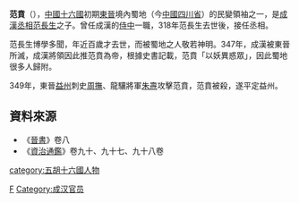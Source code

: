 '''范賁'''（{{bd|3世紀|？|349年|catIdx=F}}），[[中國|中國]][[十六國|十六國]]初期[[東晉|東晉]]境內蜀地（今[[中國|中國]][[四川省|四川省]]）的民變領袖之一，是[[成漢|成漢]][[丞相|丞相]][[范長生|范長生]]之子。曾任成漢的[[侍中|侍中]]一職，318年范長生去世後，接任丞相。

范長生博學多聞，年近百歲才去世，而被蜀地之人敬若神明。347年，成漢被東晉所滅，成漢將領因此推范賁為帝，根據史書記載，范賁「以妖異惑眾」，因此蜀地很多人歸附。

349年，東晉[[益州|益州]]刺史[[周撫|周撫]]、龍驤將軍[[朱燾|朱燾]]攻擊范賁，范賁被殺，遂平定益州。

==資料來源==
*《[[晉書|晉書]]》卷八
*《[[資治通鑑|資治通鑑]]》卷九十、九十七、九十八卷

{{中国皇帝|漢末主[[李勢|李勢]]|無（成漢覆亡）|[[东晋十六国君主列表#成汉|成汉君主]]（未獲普遍承認）|347年－349年}}
{{中国皇帝|漢末主[[李勢|李勢]]|晉穆帝[[司馬聃|司馬聃]]|[[东晋十六国君主列表|中國四川地區君主]]（未獲普遍承認）|347年－349年}}


{{五胡十六國}}
{{五胡十六国君主}}

{{DEFAULTSORT:Fan范}}
[[category:五胡十六國人物|category:五胡十六國人物]]
[[Category:范姓|F]]
[[Category:成汉官员|Category:成汉官员]]